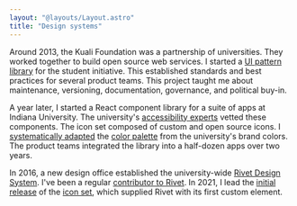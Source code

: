 ```yaml
---
layout: "@layouts/Layout.astro"
title: "Design systems"
---
```


Around 2013, the Kuali Foundation was a partnership of universities. They worked together to build open source web services. I started a [UI pattern library](https://v4.bash.am/work/ks-design-guide) for the student initiative. This established standards and best practices for several product teams. This project taught me about maintenance, versioning, documentation, governance, and political buy-in.

A year later, I started a React component library for a suite of apps at Indiana University. The university's [accessibility experts](https://atac.iu.edu/) vetted these components. The icon set composed of custom and open source icons. I [systematically adapted](https://v4.bash.am/articles/codifying-colors/) the [color palette](https://v4.bash.am/work/iu-color-palette) from the university's brand colors. The product teams integrated the library into a half-dozen apps over two years.

In 2016, a new design office established the university-wide [Rivet Design System](https://rivet.iu.edu/). I've been a regular [contributor to Rivet](https://github.com/indiana-university/rivet-source/graphs/contributors). In 2021, I lead the [initial release](https://rivet.iu.edu/blog/rivet-icons-1-0-0-release/) of the [icon set](https://github.com/indiana-university/rivet-icons), which supplied Rivet with its first custom element.
